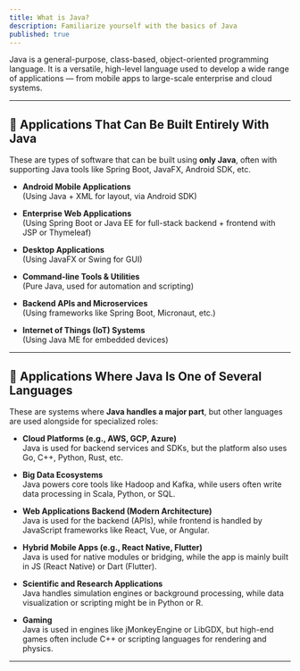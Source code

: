 ```yaml
---
title: What is Java?
description: Familiarize yourself with the basics of Java
published: true
---
```


Java is a general-purpose, class-based, object-oriented programming language. It is a versatile, high-level language used to develop a wide range of applications — from mobile apps to large-scale enterprise and cloud systems.

---

## 🔧 Applications That Can Be Built Entirely With Java

These are types of software that can be built using **only Java**, often with supporting Java tools like Spring Boot, JavaFX, Android SDK, etc.

- **Android Mobile Applications**  
  (Using Java + XML for layout, via Android SDK)

- **Enterprise Web Applications**  
  (Using Spring Boot or Java EE for full-stack backend + frontend with JSP or Thymeleaf)

- **Desktop Applications**  
  (Using JavaFX or Swing for GUI)

- **Command-line Tools & Utilities**  
  (Pure Java, used for automation and scripting)

- **Backend APIs and Microservices**  
  (Using frameworks like Spring Boot, Micronaut, etc.)

- **Internet of Things (IoT) Systems**  
  (Using Java ME for embedded devices)

---

## 🧩 Applications Where Java Is One of Several Languages

These are systems where **Java handles a major part**, but other languages are used alongside for specialized roles:

- **Cloud Platforms (e.g., AWS, GCP, Azure)**  
  Java is used for backend services and SDKs, but the platform also uses Go, C++, Python, Rust, etc.

- **Big Data Ecosystems**  
  Java powers core tools like Hadoop and Kafka, while users often write data processing in Scala, Python, or SQL.

- **Web Applications Backend (Modern Architecture)**  
  Java is used for the backend (APIs), while frontend is handled by JavaScript frameworks like React, Vue, or Angular.

- **Hybrid Mobile Apps (e.g., React Native, Flutter)**  
  Java is used for native modules or bridging, while the app is mainly built in JS (React Native) or Dart (Flutter).

- **Scientific and Research Applications**  
  Java handles simulation engines or background processing, while data visualization or scripting might be in Python or R.

- **Gaming**  
  Java is used in engines like jMonkeyEngine or LibGDX, but high-end games often include C++ or scripting languages for rendering and physics.

---


